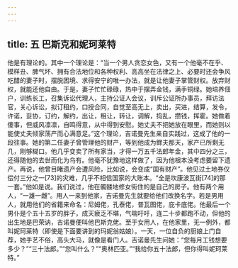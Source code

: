 ```yaml
---
---
---
```

title: 五 巴斯克和妮珂莱特
---




他是有理论的。其中一个理论是：“当一个男人贪恋女色，又有一个他毫不在乎、模样丑、脾气坏、拥有合法地位和各种权利、高高坐在法律之上、必要时还会争风吃醋的妻子时，摆脱困境、求得安宁的唯一办法，就是让他妻子掌管财权。放弃财权，就能还他自由。于是，妻子忙忙碌碌，热中于摆弄金钱，满手铜绿。她培养佃户，训练长工，召集诉讼代理人，主持公证人会议，训斥公证所办事员，拜访法官，关心诉讼，拟订租约，口授合同，自觉至高无上，卖出，买进，结算，发令，许诺，妥协，订约，解约，出让，租让，转让，调解，捣乱，攒钱，挥霍。她做着傻事，但威风凛凛，自鸣得意，从中得到安慰。她丈夫不把她放在眼里，而她则以能使丈夫倾家荡产而心满意足。”这个理论，吉诺曼先生亲自实践过，这成了他的一段往事。她的第二任妻子曾管理他的财产，等到他成为鳏夫那天，家产已所剩无几，刚够糊口。他几乎变卖了所有家当，才得一万五千法郎年金，其中四分之三，还得随他的去世而化为乌有。他毫不犹豫地这样做了，因为他根本没考虑要留下遗产。再说，他曾目睹遗产会遭风险，比如说，会变成“国有财产”。他见过土地券仅偿付三分之一[73]的灾难，几乎不相信国家的大账本。“全是坎康波瓦街[74]的那一套。”他如是说。我们说过，他在髑髅地修女街住的是自己的房子。他有两个用人，“一雄一雌”。用人一来到他家，吉诺曼先生就要给他们改换名字。若是男用人，就用他们的省籍来命名：尼姆佬，孔泰佬，普瓦图佬，庇卡底佬。他最后一个男仆是个五十五岁的胖子，成天疲乏不堪，气喘吁吁，连二十步都跑不动，但他的出生地是巴荣讷，吉诺曼便叫他巴斯克佬。至于女用人，在他家里，无一例外，都叫妮珂莱特（即使是下面要讲到的玛妮翁姑娘）。一天，一位自负的厨娘上门自荐，她手艺不俗，高头大马，就像是看门人。吉诺曼先生问她：“您每月工钱想要多少？”“三十法郎。”“您叫什么？”“奥林匹亚。”“我给你五十法郎，但你得叫妮珂莱特。”